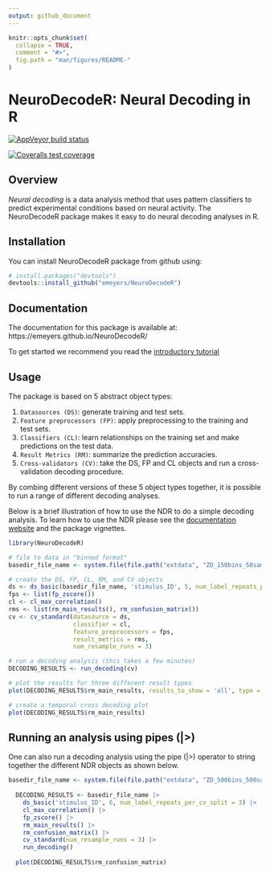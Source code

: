 ```yaml
---
output: github_document
---
```


<!-- README.md is generated from README.Rmd. Please edit that file -->

```r
knitr::opts_chunk$set(
  collapse = TRUE,
  comment = "#>",
  fig.path = "man/figures/README-"
)
```


# NeuroDecodeR: Neural Decoding in R


<!-- badges: start -->
[![AppVeyor build
status](https://ci.appveyor.com/api/projects/status/github/emeyers/NeuroDecodeR?branch=master&svg=true)](https://ci.appveyor.com/project/emeyers/NeuroDecodeR)

[![Coveralls test
coverage](https://coveralls.io/repos/github/emeyers/NeuroDecodeR/badge.svg)](https://coveralls.io/github/emeyers/NeuroDecodeR)

<!-- badges: end -->
  
<p>


## Overview

*Neural decoding* is a data analysis method that uses pattern classifiers to
predict experimental conditions based on neural activity. The NeuroDecodeR
package makes it easy to do neural decoding analyses in R.


## Installation

You can install NeuroDecodeR package from github using:

```r
# install.packages("devtools")
devtools::install_github("emeyers/NeuroDecodeR")
```


## Documentation

The documentation for this package is available at: https://emeyers.github.io/NeuroDecodeR/

To get started we recommend you read the [introductory tutorial](https://emeyers.github.io/NeuroDecodeR/articles/introduction_tutorial.html)


## Usage

The package is based on 5 abstract object types: 

1. `Datasources (DS)`: generate training and test sets.
2. `Feature preprocessors (FP)`: apply preprocessing to the training and test sets.
3. `Classifiers (CL)`: learn relationships on the training set and make
predictions on the test data.
4. `Result Metrics (RM)`: summarize the prediction accuracies.
5. `Cross-validators (CV)`: take the DS, FP and CL objects and run a
  cross-validation decoding procedure.

By combing different versions of these 5 object types together, it is possible
to run a range of different decoding analyses.

Below is a brief illustration of how to use the NDR to do a simple decoding
analysis. To learn how to use the NDR please see the [documentation
website](https://emeyers.github.io/NeuroDecodeR/) and the package vignettes. 


```r
library(NeuroDecodeR)

# file to data in "binned format"
basedir_file_name <- system.file(file.path("extdata", "ZD_150bins_50sampled.Rda"), package="NeuroDecodeR")

# create the DS, FP, CL, RM, and CV objects
ds <- ds_basic(basedir_file_name, 'stimulus_ID', 5, num_label_repeats_per_cv_split = 3)
fps <- list(fp_zscore())
cl <- cl_max_correlation()
rms <- list(rm_main_results(), rm_confusion_matrix())
cv <- cv_standard(datasource = ds, 
                  classifier = cl, 
                  feature_preprocessors = fps, 
                  result_metrics = rms, 
                  num_resample_runs = 3)

# run a decoding analysis (this takes a few minutes) 
DECODING_RESULTS <- run_decoding(cv)
```


```r
# plot the results for three different result types
plot(DECODING_RESULTS$rm_main_results, results_to_show = 'all', type = 'line')
```



```r
# create a temporal cross decoding plot
plot(DECODING_RESULTS$rm_main_results)
```



## Running an analysis using pipes (|>) 

One can also run a decoding analysis using the pipe (|>) operator to string together the different NDR objects as shown below.

```r

basedir_file_name <- system.file(file.path("extdata", "ZD_500bins_500sampled.Rda"), package="NeuroDecodeR")
  
  DECODING_RESULTS <- basedir_file_name |>
    ds_basic('stimulus_ID', 6, num_label_repeats_per_cv_split = 3) |>
    cl_max_correlation() |>
    fp_zscore() |>
    rm_main_results() |>
    rm_confusion_matrix() |>
    cv_standard(num_resample_runs = 3) |>
    run_decoding()
  
  plot(DECODING_RESULTS$rm_confusion_matrix)
```


